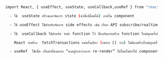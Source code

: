 
```bash
  import React, { useEffect, useState, useCallback,useRef } from "react";

    - ใช้  useState สร้างและจัดการ state (ค่าที่เปลี่ยนได้) ภายใน component 

    - ใช้ useEffect ใช้สำหรับจัดการ side effects เช่น เรียก API subscribe/realtime updates ดึงข้อมูลบน supabse api มาแสดงผล 

    - ใช้  useCallback ใช้สำหรับ จำค่า function ไว้ ป้องกันการสร้าง function ใหม่ทุกครั้งที่ component re-render

      React จะสร้าง  fetchTransactions แค่ครั้งเดียว (เพราะ [] ว่าง) ไม่ต้องสร้างใหม่ทุกครั้งที่หน้า re-render

    - useRef  ใช้เพื่อ เก็บค่าที่สามารถ “คงอยู่ระหว่างการ re-render” ได้โดยไม่ทำให้ component re-render ใหม่